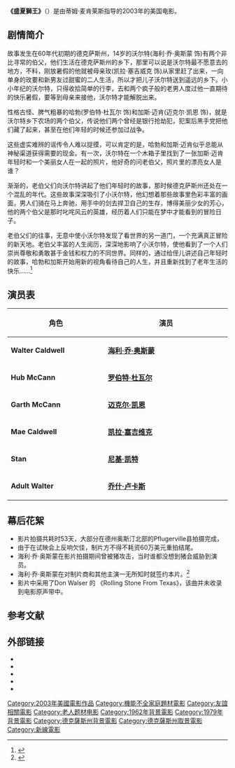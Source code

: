 
{{Infobox Film
| name =盛夏獅王
| original_name      = {{lang|en|''Secondhand Lions''}}
| image              = 
| caption            = 
| director           = [[Tim_McCanlies|Tim McCanlies]]
| producer           = David Kirschner
| writer             = Tim McCanlies
| producer_2         = 
| based_on           = 
| starring           = [[哈利·乔·奥斯蒙|海利·乔·奥斯蒙]]<br />[[迈克尔·凯恩|迈克尔·凯恩]]<br />[[罗伯特·杜瓦尔|罗伯特·杜瓦尔]]
| music              = Patrick Doyle
| cinematography     = 
| editing            = 
| production_company = 
| distributor        = 新线电影公司
| released           = {{flagicon|UK}}{{film date|2003|9|19}}
| sec-title          =
| runtime            = 111 分鐘
| country            = {{美國電影產地}}
| language           = 英语
| budget             =
| gross              =
| cn_name            = 二手雄獅
| tw_name            = 盛夏獅王
}}

'''《盛夏獅王》'''（{{lang-en|'''''Secondhand Lions'''''}}）是由蒂姆·麦肯莱斯指导的2003年的美国电影。

== 剧情简介 ==

故事发生在60年代初期的德克萨斯州，14岁的沃尔特(海利·乔·奥斯蒙 饰)有两个非比寻常的伯父，他们生活在德克萨斯州的乡下，那里可以说是沃尔特最不愿意去的地方，不料，刚放暑假的他就被母亲玫(凯拉·塞吉威克 饰)从家里赶了出来，一向单身的玫要和新男友过甜蜜的二人生活，所以才把儿子沃尔特送到遥远的乡下。小小年纪的沃尔特，只得收拾简单的行李，去和两个疯子般的老男人度过他一直期待的快乐暑假，要等到母亲来接他，沃尔特才能解脱出来。

性格古怪、脾气粗暴的哈勃(罗伯特·杜瓦尔 饰)和加斯·迈肯(迈克尔·凯恩 饰)，就是沃尔特乡下农场的两个伯父，传说他们两个曾经是银行抢劫犯，犯案后黑手党把他们藏了起来，甚至在他们年轻的时候还参加过战争。

这些虚实难辨的谣传令人难以捉摸，可以肯定的是，哈勃和加斯·迈肯似乎总能从神秘渠道获得需要的现金。有一次，沃尔特在一个木箱子里找到了一张加斯·迈肯年轻时和一个美丽女人在一起的照片，他好奇的问老伯父，照片里的漂亮女人是谁？

渐渐的，老伯父们向沃尔特讲起了他们年轻时的故事，那时候德克萨斯州还处在一个混乱的年代。这些故事深深吸引了小沃尔特，他幻想着那些故事里色彩丰富的画面，男人们骑在马上奔驰，用手中的剑去捍卫自己的生存，博得美丽少女的芳心，他的两个伯父是那时叱咤风云的英雄，经历着人们只能在梦中才能看到的冒险日子。

老伯父们的往事，无意中使小沃尔特发现了看世界的另一道门，一个充满真正冒险的新天地。老伯父丰富的人生阅历，深深地影响了小沃尔特，使他看到了一个人们崇尚尊敬和勇敢甚于金钱和权力的不同世界。同样的，通过给侄儿讲述自己年轻时的故事，哈勃和加斯开始用新的视角看待自己的人生，并且重新找到了老年生活的快乐……<ref >{{cite web |url=http://movie.mtime.com/10547/plots.html |language= |title=《二手雄狮》剧情 |publisher=Mtime时光网 |date=2014年7月1日 |accessdate= |archive-url=https://web.archive.org/web/20140826195258/http://movie.mtime.com/10547/plots.html |archive-date=2014年8月26日 |dead-url=yes }}</ref>

== 演员表 ==

{| class="wikitable" style="width:40%"
|-
!style="width:6%"|角色
!style="width:10%"|演员
|-
| '''Walter Caldwell''' || '''[[哈利·乔·奥斯蒙|海利·乔·奥斯蒙]]''' 
|-
| '''Hub McCann''' || '''[[罗伯特·杜瓦尔|罗伯特·杜瓦尔]]''' 
|-
| '''Garth McCann''' || '''[[迈克尔·凯恩|迈克尔·凯恩]]''' 
|-
| '''Mae Caldwell''' || '''[[凯拉·塞吉维克|凯拉·塞吉维克]]''' 
|-
| '''Stan''' || '''[[尼基·凯特|尼基·凯特]]''' 
|-
| '''Adult Walter''' || '''[[乔什·卢卡斯|乔什·卢卡斯]]''' 
|}

== 幕后花絮 ==

* 影片拍摄共耗时53天，大部分在德州奥斯汀北部的Pflugerville县拍摄完成，
* 由于在试映会上反响欠佳，制片方不得不耗资60万美元重拍结尾。
* 海利·乔·奥斯蒙在影片拍摄期间曾被猪攻击，当时谁都没想到猪会威胁到演员。
* 海利·乔·奥斯蒙在对制片商和其他主演一无所知时就签约本片。<ref >{{cite web |url=http://movie.mtime.com/10547/behind_the_scene.html#text_6 |language= |title=《盛夏獅王》幕后花絮 |publisher=Mtime时光网 |date=2014年7月1日 |accessdate= |archive-url=https://web.archive.org/web/20140826234057/http://movie.mtime.com/10547/behind_the_scene.html#text_6 |archive-date=2014年8月26日 |dead-url=yes }}</ref>
* 影片中采用了Don Walser 的 《Rolling Stone From Texas》，该曲并未收录到电影原声带中。

== 参考文献 ==
<div class="references-small">
<references />
</div>

== 外部链接 ==
* {{douban}}
* {{Mtime|10547}}
* {{rotten-tomatoes|secondhand_lions}}
* {{imdb title|327137}}
* {{Amg movie|283629}}

[[Category:2003年美國電影作品|Category:2003年美國電影作品]]
[[Category:機能不全家庭題材電影|Category:機能不全家庭題材電影]]
[[Category:友誼相關電影|Category:友誼相關電影]]
[[Category:老人题材电影|Category:老人题材电影]]
[[Category:1962年背景電影|Category:1962年背景電影]]
[[Category:1979年背景電影|Category:1979年背景電影]]
[[Category:德克薩斯州背景電影|Category:德克薩斯州背景電影]]
[[Category:德克薩斯州取景電影|Category:德克薩斯州取景電影]]
[[Category:新線電影|Category:新線電影]]